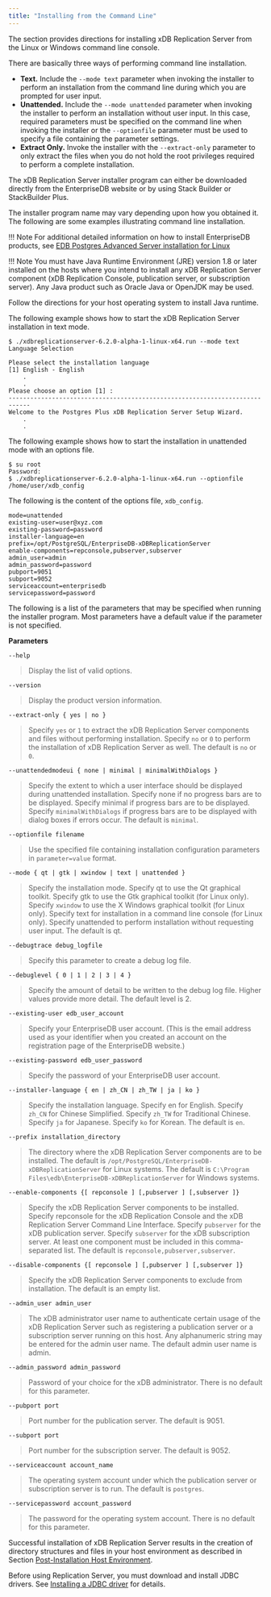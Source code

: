 ```yaml
---
title: "Installing from the Command Line"
---
```


<div id="installing_from_cli" class="registered_link"></div>

The section provides directions for installing xDB Replication Server from the Linux or Windows command line console.

There are basically three ways of performing command line installation.

-   **Text.** Include the `--mode text` parameter when invoking the installer to perform an installation from the command line during which you are prompted for user input.
-   **Unattended.** Include the `--mode unattended` parameter when invoking the installer to perform an installation without user input. In this case, required parameters must be specified on the command line when invoking the installer or the `--optionfile` parameter must be used to specify a file containing the parameter settings.
-   **Extract Only.** Invoke the installer with the `--extract-only` parameter to only extract the files when you do not hold the root privileges required to perform a complete installation.

The xDB Replication Server installer program can either be downloaded directly from the EnterpriseDB website or by using Stack Builder or StackBuilder Plus.

The installer program name may vary depending upon how you obtained it. The following are some examples illustrating command line installation.

!!! Note
    For additional detailed information on how to install EnterpriseDB products, see [EDB Postgres Advanced Server
installation for Linux](/epas/latest/epas_inst_linux/)

!!! Note
    You must have Java Runtime Environment (JRE) version 1.8 or later installed on the hosts where you intend to install any xDB Replication Server component (xDB Replication Console, publication server, or subscription server). Any Java product such as Oracle Java or OpenJDK may be used.

Follow the directions for your host operating system to install Java runtime.

The following example shows how to start the xDB Replication Server installation in text mode.

```text
$ ./xdbreplicationserver-6.2.0-alpha-1-linux-x64.run --mode text
Language Selection

Please select the installation language
[1] English - English
    .
    .
Please choose an option [1] :
----------------------------------------------------------------------------
Welcome to the Postgres Plus xDB Replication Server Setup Wizard.
    .
    .
```

The following example shows how to start the installation in unattended mode with an options file.

```text
$ su root
Password:
$ ./xdbreplicationserver-6.2.0-alpha-1-linux-x64.run --optionfile /home/user/xdb_config
```

The following is the content of the options file, `xdb_config`.

```text
mode=unattended
existing-user=user@xyz.com
existing-password=password
installer-language=en
prefix=/opt/PostgreSQL/EnterpriseDB-xDBReplicationServer
enable-components=repconsole,pubserver,subserver
admin_user=admin
admin_password=password
pubport=9051
subport=9052
serviceaccount=enterprisedb
servicepassword=password
```

The following is a list of the parameters that may be specified when running the installer program. Most parameters have a default value if the parameter is not specified.

**Parameters**

`--help`

> Display the list of valid options.

`--version`

> Display the product version information.

`--extract-only { yes | no }`

> Specify `yes` or `1` to extract the xDB Replication Server components and files without performing installation. Specify `no` or `0` to perform the installation of xDB Replication Server as well. The default is `no` or `0`.

`--unattendedmodeui { none | minimal | minimalWithDialogs }`

> Specify the extent to which a user interface should be displayed during unattended installation. Specify none if no progress bars are to be displayed. Specify minimal if progress bars are to be displayed. Specify `minimalWithDialogs` if progress bars are to be displayed with dialog boxes if errors occur. The default is `minimal`.

`--optionfile filename`

> Use the specified file containing installation configuration parameters in `parameter=value` format.

`--mode { qt | gtk | xwindow | text | unattended }`

> Specify the installation mode. Specify qt to use the Qt graphical toolkit. Specify gtk to use the Gtk graphical toolkit (for Linux only). Specify `xwindow` to use the X Windows graphical toolkit (for Linux only). Specify text for installation in a command line console (for Linux only). Specify unattended to perform installation without requesting user input. The default is qt.

`--debugtrace debug_logfile`

> Specify this parameter to create a debug log file.

`--debuglevel { 0 | 1 | 2 | 3 | 4 }`

> Specify the amount of detail to be written to the debug log file. Higher values provide more detail. The default level is 2.

`--existing-user edb_user_account`

> Specify your EnterpriseDB user account. (This is the email address used as your identifier when you created an account on the registration page of the EnterpriseDB website.)

`--existing-password edb_user_password`

> Specify the password of your EnterpriseDB user account.

`--installer-language { en | zh_CN | zh_TW | ja | ko }`

> Specify the installation language. Specify en for English. Specify `zh_CN` for Chinese Simplified. Specify `zh_TW` for Traditional Chinese. Specify `ja` for Japanese. Specify `ko` for Korean. The default is `en`.

`--prefix installation_directory`

> The directory where the xDB Replication Server components are to be installed. The default is `/opt/PostgreSQL/EnterpriseDB-xDBReplicationServer` for Linux systems. The default is `C:\Program Files\edb\EnterpriseDB-xDBReplicationServer` for Windows systems.

`--enable-components {[ repconsole ] [,pubserver ] [,subserver ]}`

> Specify the xDB Replication Server components to be installed. Specify repconsole for the xDB Replication Console and the xDB Replication Server Command Line Interface. Specify `pubserver` for the xDB publication server. Specify `subserver` for the xDB subscription server. At least one component must be included in this comma-separated list. The default is `repconsole,pubserver,subserver`.

`--disable-components {[ repconsole ] [,pubserver ] [,subserver ]}`

> Specify the xDB Replication Server components to exclude from installation. The default is an empty list.

`--admin_user admin_user`

> The xDB administrator user name to authenticate certain usage of the xDB Replication Server such as registering a publication server or a subscription server running on this host. Any alphanumeric string may be entered for the admin user name. The default admin user name is admin.

`--admin_password admin_password`

> Password of your choice for the xDB administrator. There is no default for this parameter.

`--pubport port`

> Port number for the publication server. The default is 9051.

`--subport port`

> Port number for the subscription server. The default is 9052.

`--serviceaccount account_name`

> The operating system account under which the publication server or subscription server is to run. The default is `postgres`.

`--servicepassword account_password`

> The password for the operating system account. There is no default for this parameter.

Successful installation of xDB Replication Server results in the creation of directory structures and files in your host environment as described in Section [Post-Installation Host Environment](05_post_installation_host_environment/#post_installation_host_environment).

Before using Replication Server, you must download and install JDBC drivers. See [Installing a JDBC driver](installing_jdbc_driver) for details.
